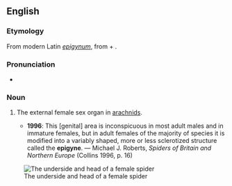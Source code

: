 ==English==
{{wikipedia}}

===Etymology===
From modern Latin ''[[epigynum]]'', from {{uder|en|grc|ἐπί}} + {{m|grc|γυνή||female}}.

===Pronunciation===
* {{IPA|en|/ˈɛpɪdʒaɪn/}}

===Noun===
{{en-noun}}

# {{lb|en|zoology}} The external female sex organ in [[arachnids]].
#* '''1996''': This [genital] area is inconspicuous in most adult males and in immature females, but in adult females of the majority of species it is modified into a variably shaped, more or less sclerotized structure called the '''epigyne'''. — Michael J. Roberts, ''Spiders of Britain and Northern Europe'' (Collins 1996, p. 16)
[[File:Spider external anatomy en.png|thumb|The underside and head of a female spider]]